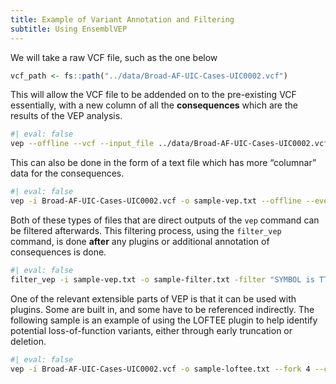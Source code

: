 ```yaml
---
title: Example of Variant Annotation and Filtering
subtitle: Using EnsemblVEP
---
```


We will take a raw VCF file, such as the one below

```r
vcf_path <- fs::path("../data/Broad-AF-UIC-Cases-UIC0002.vcf")
```

This will allow the VCF file to be addended on to the pre-existing VCF essentially, with a new column of all the __consequences__ which are the results of the VEP analysis. 

```bash
#| eval: false
vep --offline --vcf --input_file ../data/Broad-AF-UIC-Cases-UIC0002.vcf --output_file ../data/sample-vep.vcf  --everything
```

This can also be done in the form of a text file which has more "columnar" data for the consequences.

```bash
#| eval: false
vep -i Broad-AF-UIC-Cases-UIC0002.vcf -o sample-vep.txt --offline --everything --fork 4
```

Both of these types of files that are direct outputs of the `vep` command can be filtered afterwards. 
This filtering process, using the `filter_vep` command, is done __after__ any plugins or additional annotation of consequences is done.

```bash
#| eval: false
filter_vep -i sample-vep.txt -o sample-filter.txt -filter "SYMBOL is TTN and SIFT != tolerated and PolyPhen != benign" --force
```

One of the relevant extensible parts of VEP is that it can be used with plugins. 
Some are built in, and some have to be referenced indirectly. 
The following sample is an example of using the LOFTEE plugin to help identify potential loss-of-function variants, either through early truncation or deletion. 
```bash
#| eval: false
vep -i Broad-AF-UIC-Cases-UIC0002.vcf -o sample-loftee.txt --fork 4 --cache --plugin LoF,loftee_path:/Users/asshah4/tools/loftee/,human_ancestor_fa:false --dir_plugin /Users/asshah4/tools/loftee/
```